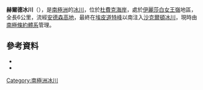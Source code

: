 {{coord|84|47|S|177|0|W|source:GNIS|display=title}}

'''赫爾德冰川'''（{{lang-en|Held Glacier}}），是[[南極洲|南極洲]]的[[冰川|冰川]]，位於[[杜費克海岸|杜費克海岸]]，處於[[伊麗莎白女王嶺|伊麗莎白女王嶺]]地區，全長6公里，流經[[安德森高地|安德森高地]]，最終在[[埃皮道特峰|埃皮道特峰]]以南注入[[沙克爾頓冰川|沙克爾頓冰川]]，現時由[[南極條約體系|南極條約體系]]管理。

==參考資料==
*{{cite gnis | type = antarid | id = 6593| name = Held Glacier | accessdate = 2012-06-09}}
*{{usgs-gazetteer|id=6593}}

{{DEFAULTSORT:Held Glacier}}
[[Category:南極洲冰川|Category:南極洲冰川]]


{{DufekCoast-geo-stub}}
